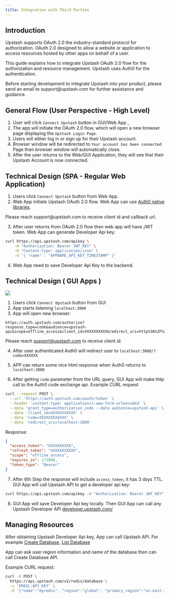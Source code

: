 ```yaml
---
title: Integration with Third Parties
---
```


## Introduction

Upstash supports OAuth 2.0 the industry-standard protocol for authorization.
OAuth 2.0 designed to allow a website or application to access resources hosted
by other apps on behalf of a user.

This guide explains how to integrate Upstash OAuth 2.0 flow for the
authorization and resource management. Upstash uses Auth0 for the
authentication.

<Info>
  Before starting development to integrate Upstash into your product, please
  send an email to support@upstash.com for further assistance and guidance.
</Info>

## General Flow (User Perspective - High Level)

1. User will click `Connect Upstash` button in GUI/Web App ,
2. The app will initiate the OAuth 2.0 flow, which will open a new browser page
   displaying the `Upstash Login Page`.
3. Users will either log in or sign up for their Upstash account.
4. Browser window will be redirected to `Your account has been connected` Page
   then browser window will automatically close.
5. After the user returns to the Web/GUI Application, they will see that their
   Upstash Account is now connected.

## Technical Design (SPA - Regular Web Application)

1. Users click `Connect Upstash` button from Web App.
2. Web App initiate Upstash OAuth 2.0 flow. Web App can use
   [Auth0 native libraries](https://auth0.com/docs/libraries).

<Note>
  Please reach support@upstash.com to receive client id and callback url.
</Note>

3. After user returns from OAuth 2.0 flow then web app will have JWT token. Web
   App can generate Developer Api key:

```bash
curl https://api.upstash.com/apikey \
    -H "Authorization: Bearer JWT_KEY" \
    -H "Content-Type: application/json" \
    -d '{ "name" : "APPNAME_API_KEY_TIMESTAMP" }'
```

4. Web App need to save Developer Api Key to the backend.

## Technical Design ( GUI Apps )

<Frame>
  <img src="/img/integration/oauth2-integration.jpg" />
</Frame>

1. Users click `Connect Upstash` button from GUI
2. App starts listening `localhost:3000`
3. App will open new browser:

```
https://auth.upstash.com/authorize?response_type=code&audience=upstash-api&scope=offline_access&client_id=XXXXXXXXXX&redirect_uri=http%3A%2F%2Flocalhost:3000
```

<Note>Please reach support@upstash.com to receive client id.</Note>

4. After user authenticated Auth0 will redirect user to
   `localhost:3000/?code=XXXXXX`
5. APP can return some nice html response when Auth0 returns to `localhost:3000`

6. After getting `code` parameter from the URL query, GUI App will make http
   call to the Auth0 code exchange api. Example CURL request

```bash
curl --request POST \
  --url 'https://auth.upstash.com/oauth/token' \
  --header 'content-type: application/x-www-form-urlencoded' \
  --data 'grant_type=authorization_code --data audience=upstash-api' \
  --data 'client_id=XXXXXXXXXXX' \
  --data 'code=XXXXXXXXXXXX' \
  --data 'redirect_uri=localhost:3000'
```

Response:

```json
{
  "access_token": "XXXXXXXXXX",
  "refresh_token": "XXXXXXXXXXX",
  "scope": "offline_access",
  "expires_in": 172800,
  "token_type": "Bearer"
}
```

7. After 6th Step the response will include `access_token`, it has 3 days TTL.
   GUI App will call Upstash API to get a developer api key:

```bash
curl https://api.upstash.com/apikey -H "Authorization: Bearer JWT_KEY" -d '{ "name" : "APPNAME_API_KEY_TIMESTAMP" }'
```

8. GUI App will save Developer Api key locally. Then GUI App can call any
   Upstash Developer API [developer.upstash.com/](http://developer.upstash.com/)

## Managing Resources

After obtaining Upstash Developer Api key, App can call Upstash API. For example
[Create Database](https://developer.upstash.com/#create-database-global),
[List Database](https://developer.upstash.com/#list-databases)

App can ask user region information and name of the database then can call
Create Database API.

Example CURL request:

```bash
curl -X POST \
  https://api.upstash.com/v2/redis/database \
  -u 'EMAIL:API_KEY' \
  -d '{"name":"myredis", "region":"global", "primary_region":"us-east-1", "read_regions":["us-west-1","us-west-2"], "tls": true}'
```
